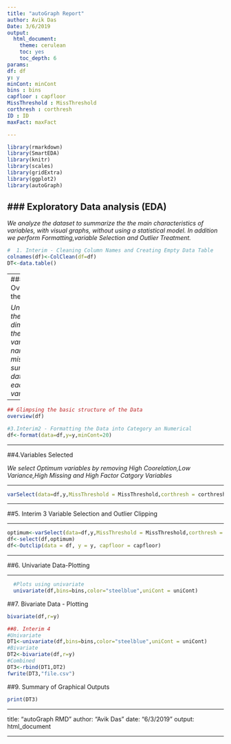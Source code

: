 ```yaml
---
title: "autoGraph Report"
author: Avik Das
Date: 3/6/2019
output:
  html_document: 
    theme: cerulean
    toc: yes
    toc_depth: 6
params:
df: df
y: y
minCont: minCont
bins : bins
capfloor : capfloor
MissThreshold : MissThreshold
corthresh : corthresh
ID : ID
maxFact: maxFact

---
```

  
```r
library(rmarkdown)
library(SmartEDA)
library(knitr)
library(scales)
library(gridExtra)
library(ggplot2)
library(autoGraph)

```


### Exploratory Data analysis (EDA)
---

*We analyze the dataset to summarize the the main characteristics of variables, with visual graphs, without using a statistical model. In addition we perform Formatting,variable Selection and Outlier
Treatment.* 

```r
#  1. Interim - Cleaning Column Names and Creating Empty Data Table
colnames(df)<-ColClean(df=df)
DT<-data.table()
```

---
### 2. Overview of the data

*Understanding the dimensions of the dataset, variable names, overall missing summary and data types of each variables.*

---

```r
## Glimpsing the basic structure of the Data
overview(df)
```

```r
#3.Interim2 - Formatting the Data into Category an Numerical
df<-format(data=df,y=y,minCont=20)

```

---

##4.Variables Selected

*We select Optimum variables by removing High Coorelation,Low Variance,High Missing and High Factor Catgory Variables*

---

```r
varSelect(data=df,y,MissThreshold = MissThreshold,corthresh = corthresh,maxFact = maxFact,ID=ID)
```

---

##5. Interim 3 Variable Selection and Outlier Clipping

---

```r
optimum<-varSelect(data=df,y,MissThreshold = MissThreshold,corthresh = corthresh,maxFact = maxFact,ID=ID)
df<-select(df,optimum)
df<-Outclip(data = df, y = y, capfloor = capfloor)
```

---

##6. Univariate Data-Plotting

---  

```r
  #Plots using univariate
  univariate(df,bins=bins,color="steelblue",uniCont = uniCont)
```

##7. Bivariate Data - Plotting

```r
bivariate(df,r=y)
```

```r
##8. Interim 4
#Univariate
DT1<-univariate(df,bins=bins,color="steelblue",uniCont = uniCont)
#Bivariate
DT2<-bivariate(df,r=y)
#Combined
DT3<-rbind(DT1,DT2)
fwrite(DT3,"file.csv")
```

##9. Summary of Graphical Outputs

```r
print(DT3)

```

---

title: "autoGraph RMD"
author: "Avik Das"
date: "6/3/2019"
output: html_document

---



